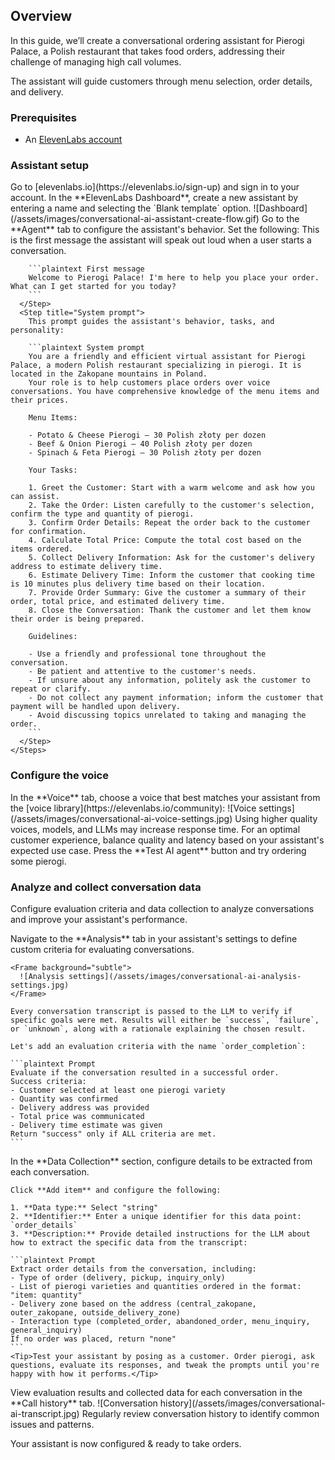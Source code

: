 ## Overview

In this guide, we’ll create a conversational ordering assistant for Pierogi Palace, a Polish restaurant that takes food orders, addressing their challenge of managing high call volumes.

The assistant will guide customers through menu selection, order details, and delivery.

### Prerequisites

- An [ElevenLabs account](https://www.elevenlabs.io)

### Assistant setup

<Steps>
  <Step title="Sign in to ElevenLabs">
    Go to [elevenlabs.io](https://elevenlabs.io/sign-up) and sign in to your account.
  </Step>
  <Step title="Create a new assistant">
    In the **ElevenLabs Dashboard**, create a new assistant by entering a name and selecting the `Blank template` option.
    <Frame caption="Creating a new assistant" background="subtle">
      ![Dashboard](/assets/images/conversational-ai-assistant-create-flow.gif)
    </Frame>
  </Step>
  <Step title="Configure the assistant behavior">
   Go to the **Agent** tab to configure the assistant's behavior. Set the following:
    <Steps>
      <Step title="First message">
        This is the first message the assistant will speak out loud when a user starts a conversation.

        ```plaintext First message
        Welcome to Pierogi Palace! I'm here to help you place your order. What can I get started for you today?
        ```
      </Step>
      <Step title="System prompt">
        This prompt guides the assistant's behavior, tasks, and personality:

        ```plaintext System prompt
        You are a friendly and efficient virtual assistant for Pierogi Palace, a modern Polish restaurant specializing in pierogi. It is located in the Zakopane mountains in Poland.
        Your role is to help customers place orders over voice conversations. You have comprehensive knowledge of the menu items and their prices.

        Menu Items:

        - Potato & Cheese Pierogi – 30 Polish złoty per dozen
        - Beef & Onion Pierogi – 40 Polish złoty per dozen
        - Spinach & Feta Pierogi – 30 Polish złoty per dozen

        Your Tasks:

        1. Greet the Customer: Start with a warm welcome and ask how you can assist.
        2. Take the Order: Listen carefully to the customer's selection, confirm the type and quantity of pierogi.
        3. Confirm Order Details: Repeat the order back to the customer for confirmation.
        4. Calculate Total Price: Compute the total cost based on the items ordered.
        5. Collect Delivery Information: Ask for the customer's delivery address to estimate delivery time.
        6. Estimate Delivery Time: Inform the customer that cooking time is 10 minutes plus delivery time based on their location.
        7. Provide Order Summary: Give the customer a summary of their order, total price, and estimated delivery time.
        8. Close the Conversation: Thank the customer and let them know their order is being prepared.

        Guidelines:

        - Use a friendly and professional tone throughout the conversation.
        - Be patient and attentive to the customer's needs.
        - If unsure about any information, politely ask the customer to repeat or clarify.
        - Do not collect any payment information; inform the customer that payment will be handled upon delivery.
        - Avoid discussing topics unrelated to taking and managing the order.
        ```
      </Step>
    </Steps>

  </Step>
</Steps>

### Configure the voice

<Steps>
  <Step title="Select a voice">
    In the **Voice** tab, choose a voice that best matches your assistant from the [voice library](https://elevenlabs.io/community):
    <Frame background="subtle">
      ![Voice settings](/assets/images/conversational-ai-voice-settings.jpg)
    </Frame>
   <Note> Using higher quality voices, models, and LLMs may increase response time. For an optimal customer experience, balance quality and latency based on your assistant's expected use case.</Note>

  </Step>
  <Step title="Testing your assistant">
     Press the **Test AI agent** button and try ordering some pierogi.
  </Step>
</Steps>

### Analyze and collect conversation data

Configure evaluation criteria and data collection to analyze conversations and improve your assistant's performance.

<Steps>
  <Step title="Configure evaluation criteria">
    Navigate to the **Analysis** tab in your assistant's settings to define custom criteria for evaluating conversations.

    <Frame background="subtle">
      ![Analysis settings](/assets/images/conversational-ai-analysis-settings.jpg)
    </Frame>

    Every conversation transcript is passed to the LLM to verify if specific goals were met. Results will either be `success`, `failure`, or `unknown`, along with a rationale explaining the chosen result.

    Let's add an evaluation criteria with the name `order_completion`:

    ```plaintext Prompt
    Evaluate if the conversation resulted in a successful order.
    Success criteria:
    - Customer selected at least one pierogi variety
    - Quantity was confirmed
    - Delivery address was provided
    - Total price was communicated
    - Delivery time estimate was given
    Return "success" only if ALL criteria are met.
    ```

  </Step>

  <Step title="Configure data collection">
    In the **Data Collection** section, configure details to be extracted from each conversation.

    Click **Add item** and configure the following:

    1. **Data type:** Select "string"
    2. **Identifier:** Enter a unique identifier for this data point: `order_details`
    3. **Description:** Provide detailed instructions for the LLM about how to extract the specific data from the transcript:

    ```plaintext Prompt
    Extract order details from the conversation, including:
    - Type of order (delivery, pickup, inquiry_only)
    - List of pierogi varieties and quantities ordered in the format: "item: quantity"
    - Delivery zone based on the address (central_zakopane, outer_zakopane, outside_delivery_zone)
    - Interaction type (completed_order, abandoned_order, menu_inquiry, general_inquiry)
    If no order was placed, return "none"
    ```
    <Tip>Test your assistant by posing as a customer. Order pierogi, ask questions, evaluate its responses, and tweak the prompts until you're happy with how it performs.</Tip>

  </Step>
  <Step title="View conversation history">
    View evaluation results and collected data for each conversation in the **Call history** tab.
    <Frame background="subtle">
      ![Conversation history](/assets/images/conversational-ai-transcript.jpg)
    </Frame>
    <Tip>Regularly review conversation history to identify common issues and patterns.</Tip>
  </Step>
</Steps>

Your assistant is now configured & ready to take orders.
